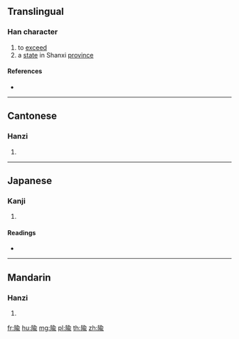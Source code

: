 {{character info/new}}
==Translingual==

===Han character===
{{Han char|rn=170|rad=阜|as=09|sn=12|four=78221|canj=NLOMN}}

# to [[exceed]]
# a [[state]] in Shanxi [[province]]

====References====
* {{Han ref|kx=1356.130|dkj=41738|dj=1860.100|hdz=64147.080|uh=9683|ud=38531|bh=DCA2|bd=56482}}

----

==Cantonese==

===Hanzi===
{{yue-hanzi|jyut=|y=yu4, yu6}}

# {{defn|lang=yue|sort=阜09}}

----

==Japanese==

===Kanji===
{{ja-kanji|grade=|rs=阜09}}

# {{defn|lang=ja|sort=阜09}}

====Readings====
* {{ja-readings|on=[[しゅ]] (shu), [[ゆ]] (yu), [[よう]] (yō)|kun=[[こえる]] (koeru)}}

----

==Mandarin==

===Hanzi===
{{cmn-hanzi|pin=[[yáo]] ([[yao2]]), [[yú]] ([[yu2]])|wg=yao<sup>2</sup>, yü<sup>2</sup>}}

# {{defn|lang=cmn|sort=阜09}}

[[fr:隃]]
[[hu:隃]]
[[mg:隃]]
[[pl:隃]]
[[th:隃]]
[[zh:隃]]